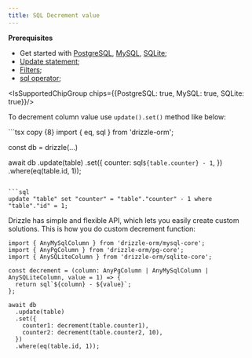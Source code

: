```yaml
---
title: SQL Decrement value
---
```


**Prerequisites**
- Get started with [PostgreSQL](/docs/get-started-postgresql), [MySQL](/docs/get-started-mysql), [SQLite](/docs/get-started-sqlite);
- [Update statement](/docs/update);
- [Filters](/docs/operators);
- [sql operator](/docs/sql);

<IsSupportedChipGroup chips={{PostgreSQL: true, MySQL: true, SQLite: true}}/>

To decrement column value use `update().set()` method like below:

<Section>
```tsx copy {8}
import { eq, sql } from 'drizzle-orm';

const db = drizzle(...)
  
await db
  .update(table)
  .set({
    counter: sql`${table.counter} - 1`,
  })
  .where(eq(table.id, 1));
```

```sql
update "table" set "counter" = "table"."counter" - 1 where "table"."id" = 1;
```
</Section>

Drizzle has simple and flexible API, which lets you easily create custom solutions. This is how you do custom decrement function:

```tsx copy
import { AnyMySqlColumn } from 'drizzle-orm/mysql-core';
import { AnyPgColumn } from 'drizzle-orm/pg-core';
import { AnySQLiteColumn } from 'drizzle-orm/sqlite-core';

const decrement = (column: AnyPgColumn | AnyMySqlColumn | AnySQLiteColumn, value = 1) => {
  return sql`${column} - ${value}`;
};

await db
  .update(table)
  .set({
    counter1: decrement(table.counter1),
    counter2: decrement(table.counter2, 10),
  })
  .where(eq(table.id, 1));
```
